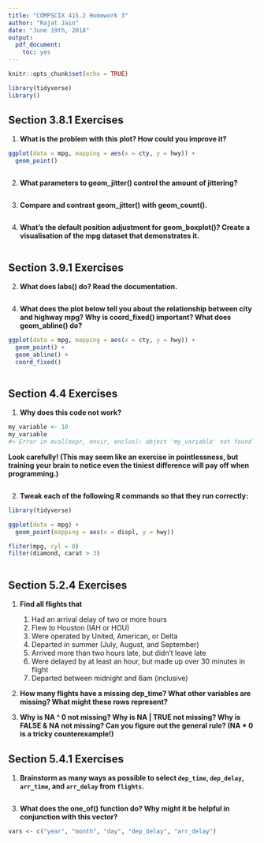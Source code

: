 ```yaml
---
title: "COMPSCIX 415.2 Homework 3"
author: "Rajat Jain"
date: "June 19th, 2018"
output:
  pdf_document:
    toc: yes
---
```


```r
knitr::opts_chunk$set(echo = TRUE)
```

```r
library(tidyverse)
library()
```

## Section 3.8.1 Exercises

1. **What is the problem with this plot? How could you improve it?**
```r
ggplot(data = mpg, mapping = aes(x = cty, y = hwy)) + 
  geom_point()
```

```r
```


2. **What parameters to geom_jitter() control the amount of jittering?**

```r
```


3. **Compare and contrast geom_jitter() with geom_count().**

```r
```


4. **What’s the default position adjustment for geom_boxplot()? Create a visualisation of the mpg dataset that demonstrates it.**

```r
```



## Section 3.9.1 Exercises

2. **What does labs() do? Read the documentation.**

```r
```


4. **What does the plot below tell you about the relationship between city and highway mpg? Why is coord_fixed() important? What does geom_abline() do?**
```r
ggplot(data = mpg, mapping = aes(x = cty, y = hwy)) +
  geom_point() + 
  geom_abline() +
  coord_fixed()
```

```r
```



## Section 4.4 Exercises

1. **Why does this code not work?**
```r
my_variable <- 10
my_varıable
#> Error in eval(expr, envir, enclos): object 'my_varıable' not found```
```
**Look carefully! (This may seem like an exercise in pointlessness, but training your brain to notice even the tiniest difference will pay off when programming.)**

```r
```


2. **Tweak each of the following R commands so that they run correctly:**
```r
library(tidyverse)

ggplot(dota = mpg) + 
  geom_point(mapping = aes(x = displ, y = hwy))

fliter(mpg, cyl = 8)
filter(diamond, carat > 3)
```

```r
```



## Section 5.2.4 Exercises

1. **Find all flights that**
    1. Had an arrival delay of two or more hours
    2. Flew to Houston (IAH or HOU)
    3. Were operated by United, American, or Delta
    4. Departed in summer (July, August, and September)
    5. Arrived more than two hours late, but didn’t leave late
    6. Were delayed by at least an hour, but made up over 30 minutes in flight
    7. Departed between midnight and 6am (inclusive)


3. **How many flights have a missing dep_time? What other variables are missing? What might these rows represent?**

4. **Why is NA ^ 0 not missing? Why is NA | TRUE not missing? Why is FALSE & NA not missing? Can you figure out the general rule? (NA * 0 is a tricky counterexample!)**



## Section 5.4.1 Exercises

1. **Brainstorm as many ways as possible to select `dep_time`, `dep_delay`, `arr_time`, and `arr_delay` from `flights`.**

```r
```


3. **What does the one_of() function do? Why might it be helpful in conjunction with this vector?**
```r
vars <- c("year", "month", "day", "dep_delay", "arr_delay")
```